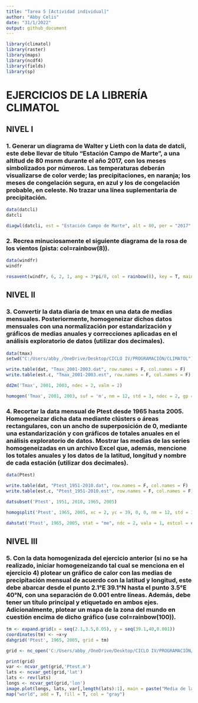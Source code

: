 ```yaml
---
title: "Tarea 5 [Actividad individual]"
author: "Abby Celis"
date: "31/1/2022"
output: github_document
---
```


```r
library(climatol)
library(raster)
library(maps)
library(ncdf4)
library(fields)
library(sp)
```

# EJERCICIOS DE LA LIBRERÍA CLIMATOL

## NIVEL I

### 1. Generar un diagrama de Walter y Lieth con la data de datcli, este debe llevar de título “Estación Campo de Marte”, a una altitud de 80 msnm durante el año 2017, con los meses simbolizados por números. Las temperaturas deberán visualizarse de color verde; las precipitaciones, en naranja; los meses de congelación segura, en azul y los de congelación probable, en celeste. No trazar una línea suplementaria de precipitación.

```r
data(datcli)
datcli

diagwl(datcli, est = "Estación Campo de Marte", alt = 80, per = "2017",  pcol = "orange", tcol = "green", pfcol = "sky blue", sfcol = "blue")
```

### 2. Recrea minuciosamente el siguiente diagrama de la rosa de los vientos (pista: col=rainbow(8)).

```r
data(windfr)
windfr

rosavent(windfr, 6, 2, 1, ang = 3*pi/8, col = rainbow(8), key = T, main = "Nivel I Ejercicio 2", uni = "km/s")
```

## NIVEL II

### 3. Convertir la data diaria de tmax en una data de medias mensuales. Posteriormente, homogeneizar dichos datos mensuales con una normalización por estandarización y gráficos de medias anuales y correcciones aplicadas en el análisis exploratorio de datos (utilizar dos decimales).

```r
data(tmax)
setwd("C:/Users/abby_/OneDrive/Desktop/CICLO IV/PROGRAMACIÓN/CLIMATOL")

write.table(dat, "Tmax_2001-2003.dat", row.names = F, col.names = F)
write.table(est.c, "Tmax_2001-2003.est", row.names = F, col.names = F)

dd2m('Tmax', 2001, 2003, ndec = 2, valm = 2)

homogen('Tmax', 2001, 2003, suf = 'm', nm = 12, std = 3, ndec = 2, gp = 3, expl = T)
```

### 4. Recortar la data mensual de Ptest desde 1965 hasta 2005. Homogeneizar dicha data mediante clústers o áreas rectangulares, con un ancho de superposición de 0, mediante una estandarización y con gráficos de totales anuales en el análisis exploratorio de datos. Mostrar las medias de las series homogeneizadas en un archivo Excel que, además, mencione los totales anuales y los datos de la latitud, longitud y nombre de cada estación (utilizar dos decimales).

```r
data(Ptest)

write.table(dat, "Ptest_1951-2010.dat", row.names = F, col.names = F)
write.table(est.c, "Ptest_1951-2010.est", row.names = F, col.names = F)

datsubset('Ptest', 1951, 2010, 1965, 2005)

homogsplit('Ptest', 1965, 2005, xc = 2, yc = 39, 0, 0, nm = 12, std = 3, ndec = 2, gp = 4, expl = T)

dahstat('Ptest', 1965, 2005, stat = "me", ndc = 2, vala = 1, estcol = c(1,2,5))
```

## NIVEL III

### 5. Con la data homogenizada del ejercicio anterior (si no se ha realizado, iniciar homogeneizando tal cual se menciona en el ejercicio 4) plotear un gráfico de calor con las medias de precipitación mensual de acuerdo con la latitud y longitud, este debe abarcar desde el punto 2.1°E 39.1°N hasta el punto 3.5°E 40°N, con una separación de 0.001 entre líneas. Además, debe tener un título principal y etiquetado en ambos ejes. Adicionalmente, plotear un mapa de la zona del mundo en cuestión encima de dicho gráfico (use col=rainbow(100)).

```r
tm <- expand.grid(x = seq(2.1,3.5,0.05), y = seq(39.1,40,0.001))
coordinates(tm) <- ~x+y
dahgrid('Ptest', 1965, 2005, grid = tm)

grid <- nc_open('C:/Users/abby_/OneDrive/Desktop/CICLO IV/PROGRAMACIÓN/CLIMATOL/Ptest_1965-2005_m.nc')

print(grid)
var <- ncvar_get(grid,'Ptest.m') 
lats <- ncvar_get(grid,'lat')
lats <- rev(lats)
longs <- ncvar_get(grid,'lon')
image.plot(longs, lats, var[,length(lats):1], main = paste("Media de la precipitación diaria"), xlab = 'Longitud', ylab = 'Latitud', col = rainbow(100))
map("world", add = T, fill = T, col = "gray")
```
